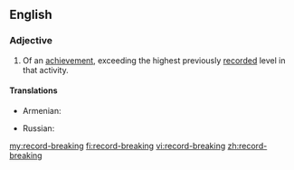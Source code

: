==English==

===Adjective===
{{en-adj|head=[[record]]-[[breaking]]}}
# Of an [[achievement]], exceeding the highest previously [[record]]ed level in that activity.

====Translations====
{{trans-top|exceeding the highest previously recorded level in that activity}}
* Armenian: {{t|hy|ռեկորդային|tr=ṙekordayin|sc=Armn}}
{{trans-mid}}
* Russian: {{t|ru|рекордный|sc=Armn}}
{{trans-bottom}}

[[my:record-breaking]]
[[fi:record-breaking]]
[[vi:record-breaking]]
[[zh:record-breaking]]